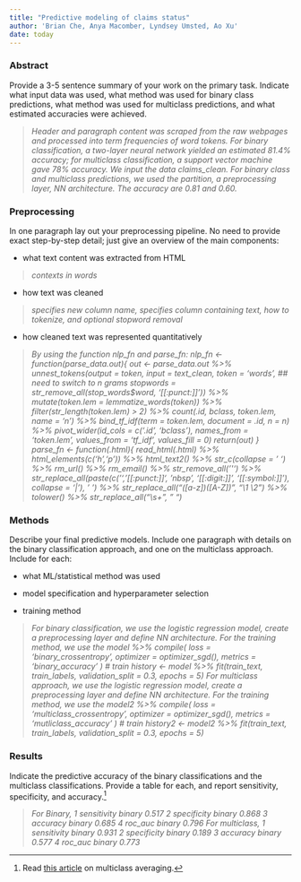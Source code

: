 ```yaml
---
title: "Predictive modeling of claims status"
author: 'Brian Che, Anya Macomber, Lyndsey Umsted, Ao Xu'
date: today
---
```


### Abstract

Provide a 3-5 sentence summary of your work on the primary task. Indicate what input data was used, what method was used for binary class predictions, what method was used for multiclass predictions, and what estimated accuracies were achieved.

> *Header and paragraph content was scraped from the raw webpages and processed into term frequencies of word tokens. For binary classification, a two-layer neural network yielded an estimated 81.4% accuracy; for multiclass classification, a support vector machine gave 78% accuracy. We input the data claims_clean. For binary class and multiclass predictions, we used the partition, a preprocessing layer, NN architecture. The accuracy are 0.81 and 0.60.* 

### Preprocessing

In one paragraph lay out your preprocessing pipeline. No need to provide exact step-by-step detail; just give an overview of the main components:

-   what text content was extracted from HTML

> *contexts in words*

-   how text was cleaned

> *specifies new column name, specifies column containing text, how to tokenize, and optional stopword removal*

-   how cleaned text was represented quantitatively

> *By using the function nlp_fn and parse_fn: nlp_fn <- function(parse_data.out){
  out <- parse_data.out %>%
    unnest_tokens(output = token,
                  input = text_clean,
                  token = 'words', ## need to switch to n grams
                  stopwords = str_remove_all(stop_words$word,
                                             '[[:punct:]]')) %>%
    mutate(token.lem = lemmatize_words(token)) %>%
    filter(str_length(token.lem) > 2) %>%
    count(.id, bclass, token.lem, name = 'n') %>%
    bind_tf_idf(term = token.lem,
                document = .id,
                n = n) %>%
    pivot_wider(id_cols = c('.id', 'bclass'),
                names_from = 'token.lem',
                values_from = 'tf_idf',
                values_fill = 0)
  return(out)
}
parse_fn <- function(.html){
  read_html(.html) %>%
    html_elements(c('h','p')) %>%
    html_text2() %>%
    str_c(collapse = ' ') %>%
    rm_url() %>%
    rm_email() %>%
    str_remove_all('\'') %>%
    str_replace_all(paste(c('\n', 
                            '[[:punct:]]', 
                            'nbsp', 
                            '[[:digit:]]', 
                            '[[:symbol:]]'),
                          collapse = '|'), ' ') %>%
    str_replace_all("([a-z])([A-Z])", "\\1 \\2") %>%
    tolower() %>%
    str_replace_all("\\s+", " ")
*

### Methods

Describe your final predictive models. Include one paragraph with details on the binary classification approach, and one on the multiclass approach. Include for each:

-   what ML/statistical method was used

-   model specification and hyperparameter selection

-   training method

> *For binary classification, we use the logistic regression model, create a preprocessing layer and define NN architecture.
For the training method, we use the 
model %>% compile(
  loss = 'binary_crossentropy',
  optimizer = optimizer_sgd(),
  metrics = 'binary_accuracy'
)
# train
history <- model %>%
  fit(train_text, 
      train_labels,
      validation_split = 0.3,
      epochs = 5)
For multiclass approach, we use the logistic regression model, create a preprocessing layer and define NN architecture.
For the training method, we use the 
model2 %>% compile(
  loss = 'multiclass_crossentropy',
  optimizer = optimizer_sgd(),
  metrics = 'mutliclass_accuracy'
)
# train
history2 <- model2 %>%
  fit(train_text, 
      train_labels,
      validation_split = 0.3,
      epochs = 5)*

### Results

Indicate the predictive accuracy of the binary classifications and the multiclass classifications. Provide a table for each, and report sensitivity, specificity, and accuracy.[^1]

[^1]: Read [this article](https://yardstick.tidymodels.org/articles/multiclass.html) on multiclass averaging.

> *For Binary, 
1 sensitivity binary         0.517
2 specificity binary         0.868
3 accuracy    binary         0.685
4 roc_auc     binary         0.796
For multiclass,
1 sensitivity binary         0.931
2 specificity binary         0.189
3 accuracy    binary         0.577
4 roc_auc     binary         0.773
*